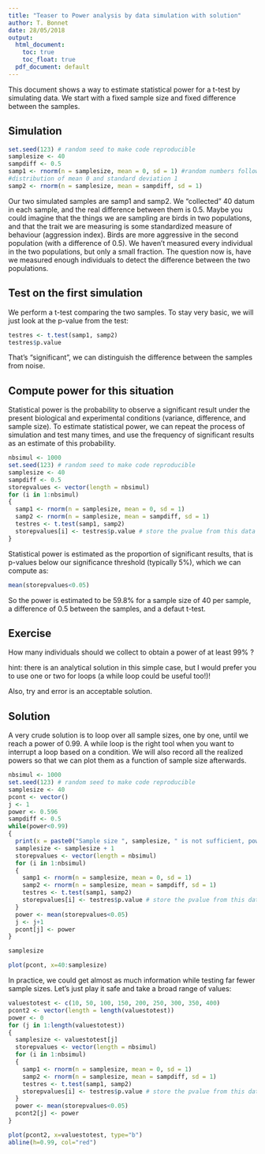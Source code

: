 ```yaml
---
title: "Teaser to Power analysis by data simulation with solution"
author: T. Bonnet
date: 28/05/2018
output:
  html_document: 
    toc: true
    toc_float: true
  pdf_document: default
---
```


This document shows a way to estimate statistical power for a t-test by simulating data. We start with a fixed sample size and fixed difference between the samples.

## Simulation

```r
set.seed(123) # random seed to make code reproducible
samplesize <- 40
sampdiff <- 0.5
samp1 <- rnorm(n = samplesize, mean = 0, sd = 1) #random numbers following normal 
#distribution of mean 0 and standard deviation 1
samp2 <- rnorm(n = samplesize, mean = sampdiff, sd = 1)
```

Our two simulated samples are samp1 and samp2. We "collected" 40 datum in each sample, and the real difference between them is 0.5.
Maybe you could imagine that the things we are sampling are birds in two populations, and that the trait we are measuring is some standardized measure of behaviour (aggression index). Birds are more aggressive in the second population (with a difference of 0.5).
We haven't measured every individual in the two populations, but only a small fraction. The question now is, have we measured enough individuals to detect the difference between the two populations.

## Test on the first simulation

We perform a t-test comparing the two samples. To stay very basic, we will just look at the p-value from the test:
```r
testres <- t.test(samp1, samp2)
testres$p.value
```

That's "significant", we can distinguish the difference between the samples from noise.

## Compute power for this situation
Statistical power is the probability to observe a significant result under the present biological and experimental conditions (variance, difference, and sample size).
To estimate statistical power, we can repeat the process of simulation and test many times, and use the frequency of significant results as an estimate of this probability.

```r
nbsimul <- 1000
set.seed(123) # random seed to make code reproducible
samplesize <- 40
sampdiff <- 0.5
storepvalues <- vector(length = nbsimul)
for (i in 1:nbsimul)
{
  samp1 <- rnorm(n = samplesize, mean = 0, sd = 1) 
  samp2 <- rnorm(n = samplesize, mean = sampdiff, sd = 1)
  testres <- t.test(samp1, samp2)
  storepvalues[i] <- testres$p.value # store the pvalue from this data set test
}
```

Statistical power is estimated as the proportion of significant results, that is p-values below our significance threshold (typically 5%), which we can compute as:
```r
mean(storepvalues<0.05)
```

So the power is estimated to be 59.8% for a sample size of 40 per sample, a difference of 0.5 between the samples, and a defaut t-test.

## Exercise

How many individuals should we collect to obtain a power of at least 99% ?

hint: there is an analytical solution in this simple case, but I would prefer you to use one or two for loops (a while loop could be useful too!)!

Also, try and error is an acceptable solution.

## Solution

A very crude solution is to loop over all sample sizes, one by one, until we reach a power of 0.99. A while loop is the right tool when you want to interrupt a loop based on a condition.
We will also record all the realized powers so that we can plot them as a function of sample size afterwards.
```r
nbsimul <- 1000
set.seed(123) # random seed to make code reproducible
samplesize <- 40
pcont <- vector()
j <- 1
power <- 0.596
sampdiff <- 0.5
while(power<0.99)
{
  print(x = paste0("Sample size ", samplesize, " is not sufficient, power is only ", power))
  samplesize <- samplesize + 1
  storepvalues <- vector(length = nbsimul)
  for (i in 1:nbsimul)
  {
    samp1 <- rnorm(n = samplesize, mean = 0, sd = 1) 
    samp2 <- rnorm(n = samplesize, mean = sampdiff, sd = 1)
    testres <- t.test(samp1, samp2)
    storepvalues[i] <- testres$p.value # store the pvalue from this data set test
  }
  power <- mean(storepvalues<0.05)
  j <- j+1
  pcont[j] <- power
}

samplesize

plot(pcont, x=40:samplesize)
```

In practice, we could get almost as much information while testing far fewer sample sizes. Let's just play it safe and take a broad range of values:

```r
valuestotest <- c(10, 50, 100, 150, 200, 250, 300, 350, 400)
pcont2 <- vector(length = length(valuestotest))
power <- 0
for (j in 1:length(valuestotest))
{
  samplesize <- valuestotest[j]
  storepvalues <- vector(length = nbsimul)
  for (i in 1:nbsimul)
  {
    samp1 <- rnorm(n = samplesize, mean = 0, sd = 1) 
    samp2 <- rnorm(n = samplesize, mean = sampdiff, sd = 1)
    testres <- t.test(samp1, samp2)
    storepvalues[i] <- testres$p.value # store the pvalue from this data set test
  }
  power <- mean(storepvalues<0.05)
  pcont2[j] <- power
}

plot(pcont2, x=valuestotest, type="b")
abline(h=0.99, col="red")

```


